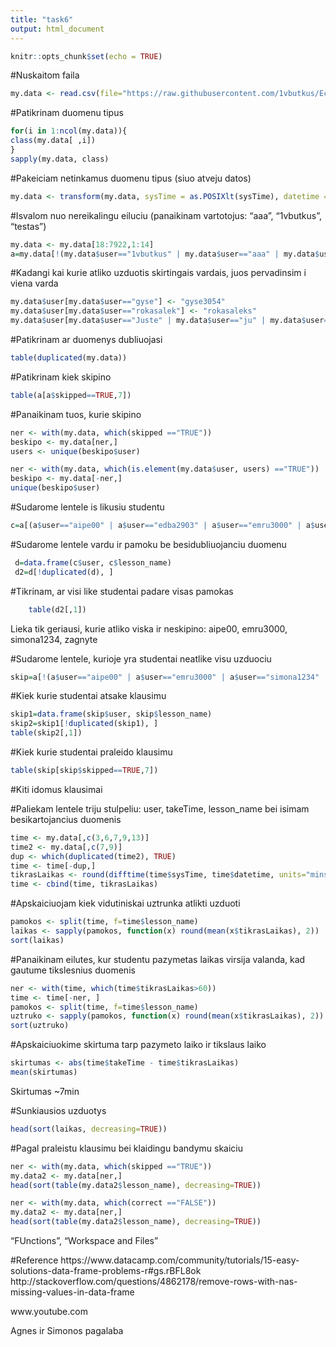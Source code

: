```yaml
---
title: "task6"
output: html_document
---
```


```r
knitr::opts_chunk$set(echo = TRUE)
```

#Nuskaitom faila
```r
my.data <- read.csv(file="https://raw.githubusercontent.com/1vbutkus/Econometrics1/master/task6/R_programing_swirlResults.csv")
```

#Patikrinam duomenu tipus
```r
for(i in 1:ncol(my.data)){
class(my.data[ ,i])
}
sapply(my.data, class)
```

#Pakeiciam netinkamus duomenu tipus (siuo atveju datos)
```r
my.data <- transform(my.data, sysTime = as.POSIXlt(sysTime), datetime = as.POSIXlt(datetime))
```

#Isvalom nuo nereikalingu eiluciu (panaikinam vartotojus: "aaa", "1vbutkus", "testas")
```r
my.data <- my.data[18:7922,1:14]
a=my.data[!(my.data$user=="1vbutkus" | my.data$user=="aaa" | my.data$user=="testas"),]
```

#Kadangi kai kurie atliko uzduotis skirtingais vardais, juos pervadinsim i viena varda
```r
my.data$user[my.data$user=="gyse"] <- "gyse3054"
my.data$user[my.data$user=="rokasalek"] <- "rokasaleks"
my.data$user[my.data$user=="Juste" | my.data$user=="ju" | my.data$user=="j"] <- "juste"
```

#Patikrinam ar duomenys dubliuojasi
```r
table(duplicated(my.data))
```

#Patikrinam kiek skipino
```r
table(a[a$skipped==TRUE,7])
```

#Panaikinam tuos, kurie skipino
```r
ner <- with(my.data, which(skipped =="TRUE"))
beskipo <- my.data[ner,] 
users <- unique(beskipo$user) 

ner <- with(my.data, which(is.element(my.data$user, users) =="TRUE"))
beskipo <- my.data[-ner,] 
unique(beskipo$user) 
```

#Sudarome lentele is likusiu studentu
```r
c=a[(a$user=="aipe00" | a$user=="edba2903" | a$user=="emru3000" | a$user=="MildaPie" | a$user=="simona1234" | a$user=="zagnyte"),]
```

#Sudarome lentele vardu ir pamoku be besidubliuojanciu duomenu
```r
 d=data.frame(c$user, c$lesson_name)
 d2=d[!duplicated(d), ]
```

#Tikrinam, ar visi like studentai padare visas pamokas
```r
    table(d2[,1])
```

Lieka tik geriausi, kurie atliko viska ir neskipino: aipe00, emru3000, simona1234, zagnyte

#Sudarome lentele, kurioje yra studentai neatlike visu uzduociu
```r
skip=a[!(a$user=="aipe00" | a$user=="emru3000" | a$user=="simona1234" | a$user=="zagnyte"),]
```

#Kiek kurie studentai atsake klausimu
```r
skip1=data.frame(skip$user, skip$lesson_name)
skip2=skip1[!duplicated(skip1), ]
table(skip2[,1])
```

#Kiek kurie studentai praleido klausimu
```r
table(skip[skip$skipped==TRUE,7])
```

#Kiti idomus klausimai

#Paliekam lentele triju stulpeliu: user, takeTime, lesson_name bei isimam besikartojancius duomenis
```r
time <- my.data[,c(3,6,7,9,13)]
time2 <- my.data[,c(7,9)]
dup <- which(duplicated(time2), TRUE)
time <- time[-dup,]
tikrasLaikas <- round(difftime(time$sysTime, time$datetime, units="mins"))
time <- cbind(time, tikrasLaikas)
```

#Apskaiciuojam kiek vidutiniskai uztrunka atlikti uzduoti
```r
pamokos <- split(time, f=time$lesson_name)
laikas <- sapply(pamokos, function(x) round(mean(x$tikrasLaikas), 2))
sort(laikas)
```

#Panaikinam eilutes, kur studentu pazymetas laikas virsija valanda, kad gautume tikslesnius duomenis
```r
ner <- with(time, which(time$tikrasLaikas>60))
time <- time[-ner, ]
pamokos <- split(time, f=time$lesson_name)
uztruko <- sapply(pamokos, function(x) round(mean(x$tikrasLaikas), 2))
sort(uztruko)
```

#Apskaiciuokime skirtuma tarp pazymeto laiko ir tikslaus laiko
```r
skirtumas <- abs(time$takeTime - time$tikrasLaikas)
mean(skirtumas)
```
Skirtumas ~7min

#Sunkiausios uzduotys
```r
head(sort(laikas, decreasing=TRUE))
```

#Pagal praleistu klausimu bei klaidingu bandymu skaiciu
```r
ner <- with(my.data, which(skipped =="TRUE"))
my.data2 <- my.data[ner,] 
head(sort(table(my.data2$lesson_name), decreasing=TRUE))

ner <- with(my.data, which(correct =="FALSE"))
my.data2 <- my.data[ner,] 
head(sort(table(my.data2$lesson_name), decreasing=TRUE))
```
"FUnctions", "Workspace and Files"

#Reference
https://www.datacamp.com/community/tutorials/15-easy-solutions-data-frame-problems-r#gs.rBFL8ok
http://stackoverflow.com/questions/4862178/remove-rows-with-nas-missing-values-in-data-frame

www.youtube.com

Agnes ir Simonos pagalaba
